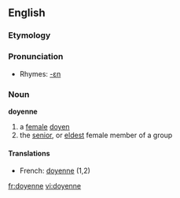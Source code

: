 ==English==

===Etymology===
{{F.}}

===Pronunciation===
*Rhymes: [[Rhymes:English:-ɛn|-ɛn]]

===Noun===
'''doyenne'''

# a [[female]] [[doyen]]
# the [[senior]], or [[eldest]] female member of a group

====Translations====
*French: [[doyenne]] {{f}} (1,2)

[[fr:doyenne]]
[[vi:doyenne]]
